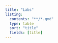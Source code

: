 ```yaml
---
title: "Labs"
listing:
  contents: "**/*.qmd"       
  type: table              
  sort: "title"             
  fields: [title]       
---
```

